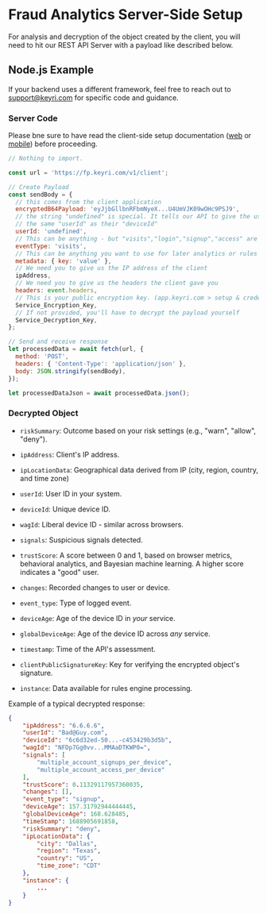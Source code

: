 
# Fraud Analytics Server-Side Setup

For analysis and decryption of the object created by the client, you will need
to hit our REST API Server with a payload like described below.

## Node.js Example

If your backend uses a different framework, feel free to reach out to
support@keyri.com for specific code and guidance.

### Server Code

Please bne sure to have read the client-side setup documentation
([web](/web-fingerprinting) or [mobile]()) before proceeding.

```javascript copy
// Nothing to import.

const url = 'https://fp.keyri.com/v1/client';

// Create Payload
const sendBody = {
  // this comes from the client application
  encryptedB64Payload: 'eyJjbGllbnRFbmNyeX...U4UmVJK09wOHc9PSJ9',
  // the string "undefined" is special. It tells our API to give the user
  // the same "userId" as their "deviceId"
  userId: 'undefined',
  // This can be anything - but "visits","login","signup","access" are common.
  eventType: 'visits',
  // This can be anything you want to use for later analytics or rules
  metadata: { key: 'value' },
  // We need you to give us the IP address of the client
  ipAddress,
  // We need you to give us the headers the client gave you
  headers: event.headers,
  // This is your public encryption key. (app.keyri.com > setup & credentials > Service Encryption Key)
  Service_Encryption_Key,
  // If not provided, you'll have to decrypt the payload yourself
  Service_Decryption_Key,
};

// Send and receive response
let processedData = await fetch(url, {
  method: 'POST',
  headers: { 'Content-Type': 'application/json' },
  body: JSON.stringify(sendBody),
});

let processedDataJson = await processedData.json();
```

### Decrypted Object

- `riskSummary`: Outcome based on your risk settings (e.g., "warn", "allow",
  "deny").

- `ipAddress`: Client's IP address.

- `ipLocationData`: Geographical data derived from IP (city, region, country,
  and time zone)

- `userId`: User ID in your system.

- `deviceId`: Unique device ID.

- `wagId`: Liberal device ID - similar across browsers.

- `signals`: Suspicious signals detected.

- `trustScore`: A score between 0 and 1, based on browser metrics, behavioral
  analytics, and Bayesian machine learning. A higher score indicates a "good"
  user.

- `changes`: Recorded changes to user or device.

- `event_type`: Type of logged event.

- `deviceAge`: Age of the device ID in _your_ service.

- `globalDeviceAge`: Age of the device ID across _any_ service.

- `timestamp`: Time of the API's assessment.

- `clientPublicSignatureKey`: Key for verifying the encrypted object's
  signature.

- `instance`: Data available for rules engine processing.

Example of a typical decrypted response:

```json
{
    "ipAddress": "6.6.6.6",
    "userId": "Bad@Guy.com",
    "deviceId": "6c6d32ed-50...-c453429b3d5b",
    "wagId": "NFDp7Gg0vv...MMAaDTKWP0=",
    "signals": [
        "multiple_account_signups_per_device",
        "multiple_account_access_per_device"
    ],
    "trustScore": 0.11329117957360035,
    "changes": [],
    "event_type": "signup",
    "deviceAge": 157.31792944444445,
    "globalDeviceAge": 168.628485,
    "timeStamp": 1688905691858,
    "riskSummary": "deny",
    "ipLocationData": {
        "city": "Dallas",
        "region": "Texas",
        "country": "US",
        "time_zone": "CDT"
    },
    "instance": {
        ...
    }
}
```
